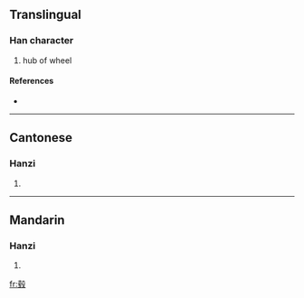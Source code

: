 {{also|轂}}
==Translingual==

===Han character===
{{Han char|rn=79|rad=殳|as=09|sn=13|four=|canj=土手竹弓水 (GQHNE)}}

# hub of wheel

====References====
* {{Han ref|kx=0587.031|hdz=32161.070|uh=6BC2|ud=27586}}

----

==Cantonese==

===Hanzi===
{{yue-hanzi|jyut=|y=guk1}}

# {{defn|Cantonese}}

----

==Mandarin==

===Hanzi===
{{cmn-hanzi|tra=轂|pin=[[gǔ]] ([[gu3]])|wg=ku<sup>3</sup>}}

# {{defn|Mandarin}}

[[fr:毂]]